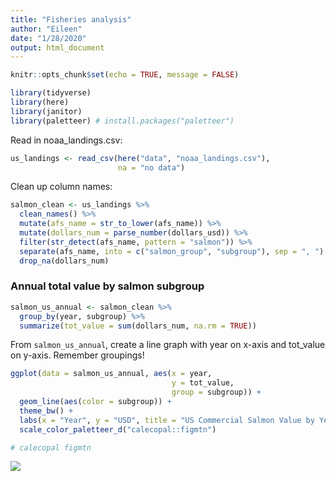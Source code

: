 ```yaml
---
title: "Fisheries analysis"
author: "Eileen"
date: "1/28/2020"
output: html_document
---
```


```r
knitr::opts_chunk$set(echo = TRUE, message = FALSE)

library(tidyverse)
library(here)
library(janitor)
library(paletteer) # install.packages("paletteer")
```

Read in noaa_landings.csv: 

```r
us_landings <- read_csv(here("data", "noaa_landings.csv"),
                        na = "no data")
```

Clean up column names: 

```r
salmon_clean <- us_landings %>%
  clean_names() %>% 
  mutate(afs_name = str_to_lower(afs_name)) %>%
  mutate(dollars_num = parse_number(dollars_usd)) %>%
  filter(str_detect(afs_name, pattern = "salmon")) %>%
  separate(afs_name, into = c("salmon_group", "subgroup"), sep = ", ") %>%
  drop_na(dollars_num)
```

### Annual total value by salmon subgroup

```r
salmon_us_annual <- salmon_clean %>%
  group_by(year, subgroup) %>%
  summarize(tot_value = sum(dollars_num, na.rm = TRUE))
```

From `salmon_us_annual`, create a line graph with year on x-axis and tot_value on y-axis.  Remember groupings!

```r
ggplot(data = salmon_us_annual, aes(x = year, 
                                    y = tot_value, 
                                    group = subgroup)) +
  geom_line(aes(color = subgroup)) + 
  theme_bw() +
  labs(x = "Year", y = "USD", title = "US Commercial Salmon Value by Year") + 
  scale_color_paletteer_d("calecopal::figmtn")

# calecopal	figmtn

```

![](https://octodex.github.com/images/labtocat.png)


